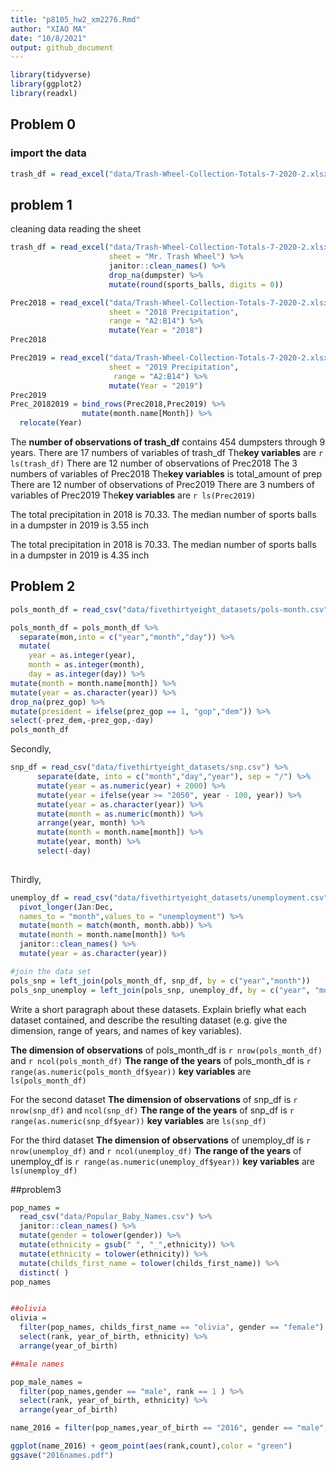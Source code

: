 ```yaml
---
title: "p8105_hw2_xm2276.Rmd"
author: "XIAO MA"
date: "10/8/2021"
output: github_document
---
```


```r
library(tidyverse)
library(ggplot2)
library(readxl)
```

## Problem 0
### import the data
```r
trash_df = read_excel("data/Trash-Wheel-Collection-Totals-7-2020-2.xlsx")
```

## problem 1
cleaning data
reading the sheet
```r
trash_df = read_excel("data/Trash-Wheel-Collection-Totals-7-2020-2.xlsx",
                      sheet = "Mr. Trash Wheel") %>%
                      janitor::clean_names() %>%
                      drop_na(dumpster) %>%
                      mutate(round(sports_balls, digits = 0))

Prec2018 = read_excel("data/Trash-Wheel-Collection-Totals-7-2020-2.xlsx",
                      sheet = "2018 Precipitation",
                      range = "A2:B14") %>%
                      mutate(Year = "2018")
Prec2018

Prec2019 = read_excel("data/Trash-Wheel-Collection-Totals-7-2020-2.xlsx",
                      sheet = "2019 Precipitation",
                       range = "A2:B14") %>%
                      mutate(Year = "2019")
Prec2019
Prec_20182019 = bind_rows(Prec2018,Prec2019) %>%
                mutate(month.name[Month]) %>%
  relocate(Year)

```

The **number of observations of trash_df** contains 454 dumpsters through 9 years.
There are 17 numbers of variables of trash_df
The**key variables** are `r ls(trash_df)`
There are 12 number of observations of Prec2018 
The 3 numbers of variables of Prec2018
The**key variables** is total_amount of prep
There are 12 number of observations of Prec2019
There are 3 numbers of variables of Prec2019
The**key variables** are `r ls(Prec2019)`

The total precipitation in 2018 is 70.33.
The median number of sports balls in a dumpster in 2019 is 3.55 inch

The total precipitation in 2018 is 70.33.
The median number of sports balls in a dumpster in 2019 is 4.35 inch




## Problem 2
```r
pols_month_df = read_csv("data/fivethirtyeight_datasets/pols-month.csv")

pols_month_df = pols_month_df %>%
  separate(mon,into = c("year","month","day")) %>%
  mutate(
    year = as.integer(year),
    month = as.integer(month),
    day = as.integer(day)) %>%
mutate(month = month.name[month]) %>%
mutate(year = as.character(year)) %>%
drop_na(prez_gop) %>%
mutate(president = ifelse(prez_gop == 1, "gop","dem")) %>%
select(-prez_dem,-prez_gop,-day)
pols_month_df
```


Secondly,
```r
snp_df = read_csv("data/fivethirtyeight_datasets/snp.csv") %>%
      separate(date, into = c("month","day","year"), sep = "/") %>%
      mutate(year = as.numeric(year) + 2000) %>%
      mutate(year = ifelse(year >= "2050", year - 100, year)) %>%
      mutate(year = as.character(year)) %>%
      mutate(month = as.numeric(month)) %>%
      arrange(year, month) %>%
      mutate(month = month.name[month]) %>%
      mutate(year, month) %>%
      select(-day)
      
```

Thirdly,
```r
unemploy_df = read_csv("data/fivethirtyeight_datasets/unemployment.csv") %>% 
  pivot_longer(Jan:Dec,
  names_to = "month",values_to = "unemployment") %>%
  mutate(month = match(month, month.abb)) %>%
  mutate(month = month.name[month]) %>%
  janitor::clean_names() %>%
  mutate(year = as.character(year))

#join the data set
pols_snp = left_join(pols_month_df, snp_df, by = c("year","month"))
pols_snp_unemploy = left_join(pols_snp, unemploy_df, by = c("year", "month"))

```
Write a short paragraph about these datasets. Explain briefly what each dataset contained, and describe the resulting dataset (e.g. give the dimension, range of years, and names of key variables).

**The dimension of observations** of pols_month_df is `r nrow(pols_month_df)` and `r ncol(pols_month_df)`
**The range of the years** of pols_month_df is `r range(as.numeric(pols_month_df$year))`
**key variables** are `ls(pols_month_df)`

For the second dataset 
**The dimension of observations** of snp_df is `r nrow(snp_df)` and `ncol(snp_df)`
**The range of the years** of snp_df is `r range(as.numeric(snp_df$year))`
**key variables** are `ls(snp_df)`

For the third dataset
**The dimension of observations** of unemploy_df is `r nrow(unemploy_df)` and `r ncol(unemploy_df)`
**The range of the years** of unemploy_df is `r range(as.numeric(unemploy_df$year))`
**key variables** are `ls(unemploy_df)`



##problem3
```r
pop_names = 
  read_csv("data/Popular_Baby_Names.csv") %>%
  janitor::clean_names() %>%
  mutate(gender = tolower(gender)) %>%
  mutate(ethnicity = gsub(" ", "_",ethnicity)) %>%
  mutate(ethnicity = tolower(ethnicity)) %>%
  mutate(childs_first_name = tolower(childs_first_name)) %>%
  distinct( )
pop_names


##olivia
olivia = 
  filter(pop_names, childs_first_name == "olivia", gender == "female") %>%
  select(rank, year_of_birth, ethnicity) %>%
  arrange(year_of_birth)

##male names

pop_male_names = 
  filter(pop_names,gender == "male", rank == 1 ) %>%
  select(rank, year_of_birth, ethnicity) %>%
  arrange(year_of_birth)

name_2016 = filter(pop_names,year_of_birth == "2016", gender == "male", ethnicity == "white_non_hispanic")

ggplot(name_2016) + geom_point(aes(rank,count),color = "green")
ggsave("2016names.pdf")
```














